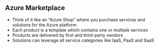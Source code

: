 ## Azure Marketplace

- Think of it like an "Azure Shop" where you purchase services and solutions for the Azure platform
- Each product is a template which contains one or multiple services
- Products are delivered by first and third-party vendors
- Solutions can leverage all service categories like IaaS, PaaS and SaaS